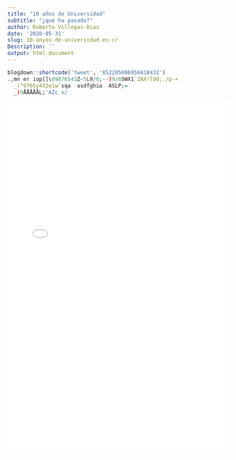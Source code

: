```yaml
---
title: "10 años de Universidad"
subtitle: "¿qué ha pasado?"
author: Roberto Villegas-Diaz
date: '2020-05-31'
slug: 10-anyos-de-universidad.es-cr
Description: ''
output: html_document
---
```


<meta http-equiv="refresh" content="time; URL=/presentations/2020-07" />

```r
blogdown::shortcode('tweet', '852205086956818432')
.,mn er iop[]\09876543Z~5L9/0;--)9/6SWX1`ZAX!l90;./p-+
  _)"9765y432e1w`sqa  asdfghia  ASLP;=
  _)9ÅÅÅÅÅL;'AZc v/
```

<iframe height="800" width="100%" frameborder="no" src="presentations/2020-07"> </iframe>